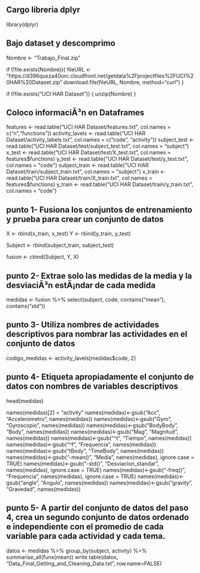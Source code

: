 ## Cargo libreria dplyr

library(dplyr)

## Bajo dataset y descomprimo

Nombre <- "Trabajo_Final.zip"


if (!file.exists(Nombre)){
  fileURL <- "https://d396qusza40orc.cloudfront.net/getdata%2Fprojectfiles%2FUCI%20HAR%20Dataset.zip"
  download.file(fileURL, Nombre, method="curl")
}  


if (!file.exists("UCI HAR Dataset")) { 
  unzip(Nombre) 
}

## Coloco informaciÃ³n en Dataframes

features <- read.table("UCI HAR Dataset/features.txt", col.names = c("n","functions"))
activity_lavels <- read.table("UCI HAR Dataset/activity_labels.txt", col.names = c("code", "activity"))
subject_test <- read.table("UCI HAR Dataset/test/subject_test.txt", col.names = "subject")
x_test <- read.table("UCI HAR Dataset/test/X_test.txt", col.names = features$functions)
y_test <- read.table("UCI HAR Dataset/test/y_test.txt", col.names = "code")
subject_train <- read.table("UCI HAR Dataset/train/subject_train.txt", col.names = "subject")
x_train <- read.table("UCI HAR Dataset/train/X_train.txt", col.names = features$functions)
y_train <- read.table("UCI HAR Dataset/train/y_train.txt", col.names = "code")

## punto 1- Fusiona los conjuntos de entrenamiento y prueba para crear un conjunto de datos

X <- rbind(x_train, x_test)
Y <- rbind(y_train, y_test)

Subject <- rbind(subject_train, subject_test)

fusion <- cbind(Subject, Y, X)

## punto 2- Extrae solo las medidas de la media y la desviaciÃ³n estÃ¡ndar de cada medida

medidas <- fusion %>% select(subject, code, contains("mean"), contains("std"))

## punto 3- Utiliza nombres de actividades descriptivos para nombrar las actividades en el conjunto de datos

codigo_medidas <- activity_lavels[medidas$code, 2]

## punto 4- Etiqueta apropiadamente el conjunto de datos con nombres de variables descriptivos

head(medidas)

names(medidas)[2] = "activity"
names(medidas)<-gsub("Acc", "Accelerometro", names(medidas))
names(medidas)<-gsub("Gyro", "Gyroscopio", names(medidas))
names(medidas)<-gsub("BodyBody", "Body", names(medidas))
names(medidas)<-gsub("Mag", "Magnitud", names(medidas))
names(medidas)<-gsub("^t", "Tiempo", names(medidas))
names(medidas)<-gsub("^f", "Frequencia", names(medidas))
names(medidas)<-gsub("tBody", "TimeBody", names(medidas))
names(medidas)<-gsub("-mean()", "Media", names(medidas), ignore.case = TRUE)
names(medidas)<-gsub("-std()", "Desviacion_standar", names(medidas), ignore.case = TRUE)
names(medidas)<-gsub("-freq()", "Frequencia", names(medidas), ignore.case = TRUE)
names(medidas)<-gsub("angle", "Angulo", names(medidas))
names(medidas)<-gsub("gravity", "Gravedad", names(medidas))

## punto 5- A partir del conjunto de datos del paso 4, crea un segundo conjunto de datos ordenado e independiente con el promedio de cada variable para cada actividad y cada tema.

datos <- medidas %>%
  group_by(subject, activity) %>%
  summarise_all(funs(mean))
write.table(datos, "Data_Final_Getting_and_Cleaning_Data.txt", row.name=FALSE)